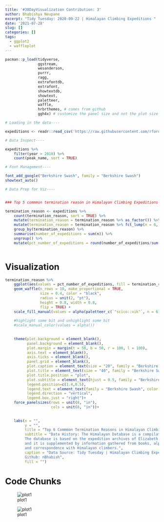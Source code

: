 ```yaml
---
title: '#30DayVisualization Contribution: 3'
author: Bhabishya Neupane
excerpt: "Tidy Tuesday: 2020-09-22 | Himalayan Climbing Expeditions "
date: '2021-07-28'
slug: []
categories: []
tags:
  - ggplot2
  - waffleplot
---
```


```r
pacman::p_load(tidyverse,
               ggstream,
               wesanderson,
               purrr,
               ragg,
               extrafontdb,
               extrafont,
               showtextdb,
               showtext, 
               paletteer, 
               waffle,
               hrbrthemes, # comes from github
               ggh4x) # customize the panel size and not the plot size
```

```r
# Loading in the data----

expeditions <- readr::read_csv('https://raw.githubusercontent.com/rfordatascience/tidytuesday/master/data/2020/2020-09-22/expeditions.csv')

# Data Inspect----

expeditions %>% 
    filter(year > 2010) %>% 
    count(peak_name, sort = TRUE)

# Font Management----

font_add_google("Berkshire Swash", family = "Berkshire Swash")
showtext_auto()

# Data Prep for Viz----


### Top 5 commmon termination reason in Himalayan Climbing Expeditions ----

termination_reason <- expeditions %>% 
    count(termination_reason, sort = TRUE) %>% 
    mutate(termination_reason = termination_reason %>% as_factor()) %>% 
    mutate(termination_reason = termination_reason %>% fct_lump(n = 6, w = n)) %>% 
    group_by(termination_reason) %>% 
    summarise(number_of_expeditions = sum(n)) %>% 
    ungroup() %>% 
    mutate(pct_number_of_expeditions = round(number_of_expeditions/sum(number_of_expeditions)*100, 0))



```

# Visualization

```r
termination_reason %>% 
    ggplot(aes(values = pct_number_of_expeditions, fill = termination_reason))+
    geom_waffle(n_rows = 10, make_proportional = TRUE, 
                size = 0.4, color = "black",
                radius = unit(2, "pt"),
                height = 0.8, width = 0.8,
                flip = TRUE) +
    scale_fill_manual(values = alpha(paletteer_c(`"scico::vik"`, n = 6), 0.7))+
    
    #highlight some bit and unhighlight some bit
    #scale_manual_color(values = alpha())
    
    
    theme(plot.background = element_blank(),
          panel.background = element_blank(),
          plot.margin = margin(t = 50, b = 50, r = 100, l = 100),
          axis.text = element_blank(),
          axis.ticks = element_blank(),
          panel.grid = element_blank(),
          plot.caption = element_text(size = "20", family = "Berkshire Swash", color = "#5A7199"),
          plot.title = element_text(size = "40", family = "Berkshire Swash", hjust = 0.5, color = "#5A7199"),
          plot.title.position = "plot",
          plot.subtitle = element_text(hjust = 0.5, family = "Berkshire Swash", size = 25, color = "#5A7199"),
          legend.position=c(1.4,0.5),
          legend.text = element_text(family = "Berkshire Swash", color = "#5A7199", size = 15),
          legend.direction = "vertical",
          legend.box.just = "right")+
    force_panelsizes(rows = unit(8, "in"),
                     cols = unit(8, "in"))+
    
    
    labs(x = "",
         y = "",
         title = "Top 6 Commmon Termination Reasons in Himalayan Climbing Expeditions (by proportion)",
         subtitle = "Data History: The Himalayan Database is a compilation of records for all expeditions that have climbed in the Nepal Himalaya. 
         The database is based on the expedition archives of Elizabeth Hawley, a longtime journalist based in Kathmandu,
         and it is supplemented by information gathered from books, alpine journals 
         and correspondence with Himalayan climbers.",
         caption = "Data Source: Tidy Tuesday | Himalayan Climbing Expeditions
         Github: nBhabish",
         fill = "") 
```


# Code Chunks

![plot1](plot1.png)

![plot1](plot1.png) 
